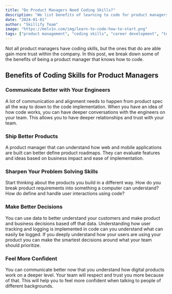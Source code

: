 ```yaml
---
title: "Do Product Managers Need Coding Skills?"
description: "We list benefits of learning to code for product managers"
date: "2024-01-01"
author: "Skillify Team"
image: "https://melv1n.com/img/learn-to-code-how-to-start.png"
tags: ["product management", "coding skills", "career development", "tech leadership", "communication"]
---
```


Not all product managers have coding skills, but the ones that do are able gain more trust within the company. In this post, we break down some of the benefits of being a product manager that knows how to code.

## Benefits of Coding Skills for Product Managers

### Communicate Better with Your Engineers

A lot of communication and alignment needs to happen from product spec all the way to down to the code implementation. When you have an idea of how code works, you can have deeper conversations with the engineers on your team. This allows you to have deeper relationships and trust with your team.

### Ship Better Products

A product manager that can understand how web and mobile applications are built can better define product roadmaps. They can evaluate features and ideas based on business impact and ease of implementation.

### Sharpen Your Problem Solving Skills

Start thinking about the products you build in a different way. How do you break product requirements into something a computer can understand? How do define and handle user interactions using code?

### Make Better Decisions

You can use data to better understand your customers and make product and business decisions based off that data. Understanding how user tracking and logging is implemented in code can you understand what can easily be logged. If you deeply understand how your users are using your product you can make the smartest decisions around what your team should prioritize.

### Feel More Confident

You can communicate better now that you understand how digital products work on a deeper level. Your team will respect and trust you more because of that. This will help you to feel more confident when talking to people of different backgrounds.
